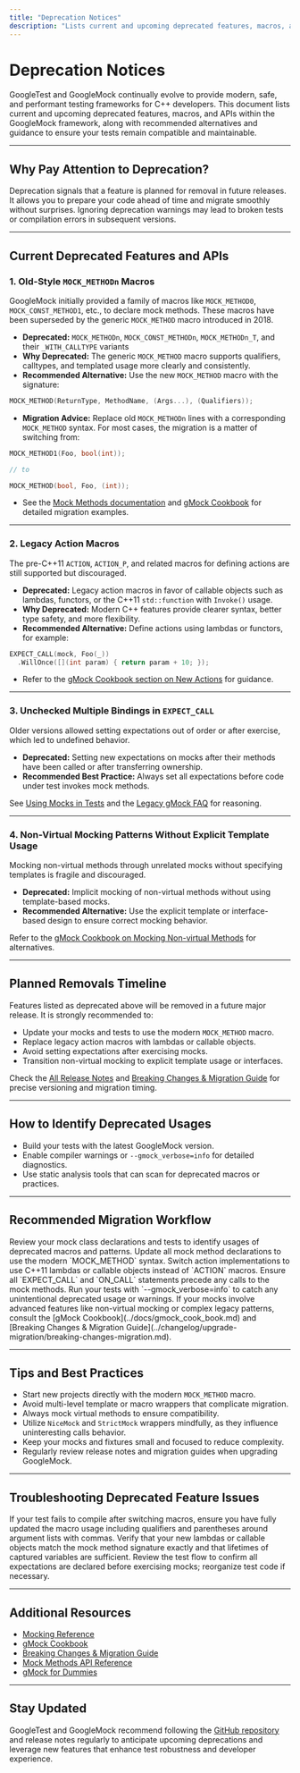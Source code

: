 ```yaml
---
title: "Deprecation Notices"
description: "Lists current and upcoming deprecated features, macros, and APIs, including removal timelines and recommended alternatives for sustained compatibility."
---
```


# Deprecation Notices

GoogleTest and GoogleMock continually evolve to provide modern, safe, and performant testing frameworks for C++ developers. This document lists current and upcoming deprecated features, macros, and APIs within the GoogleMock framework, along with recommended alternatives and guidance to ensure your tests remain compatible and maintainable.

---

## Why Pay Attention to Deprecation?

Deprecation signals that a feature is planned for removal in future releases. It allows you to prepare your code ahead of time and migrate smoothly without surprises. Ignoring deprecation warnings may lead to broken tests or compilation errors in subsequent versions.

---

## Current Deprecated Features and APIs

### 1. Old-Style `MOCK_METHODn` Macros

GoogleMock initially provided a family of macros like `MOCK_METHOD0`, `MOCK_CONST_METHOD1`, etc., to declare mock methods. These macros have been superseded by the generic `MOCK_METHOD` macro introduced in 2018.

- **Deprecated:** `MOCK_METHODn`, `MOCK_CONST_METHODn`, `MOCK_METHODn_T`, and their `_WITH_CALLTYPE` variants
- **Why Deprecated:** The generic `MOCK_METHOD` macro supports qualifiers, calltypes, and templated usage more clearly and consistently.
- **Recommended Alternative:** Use the new `MOCK_METHOD` macro with the signature:

```cpp
MOCK_METHOD(ReturnType, MethodName, (Args...), (Qualifiers));
```

- **Migration Advice:** Replace old `MOCK_METHODn` lines with a corresponding `MOCK_METHOD` syntax. For most cases, the migration is a matter of switching from:

```cpp
MOCK_METHOD1(Foo, bool(int));

// to

MOCK_METHOD(bool, Foo, (int));
```

- See the [Mock Methods documentation](../api-reference/mocking-framework/mock-methods.md) and [gMock Cookbook](../docs/gmock_cook_book.md#Legacy-macros) for detailed migration examples.

---

### 2. Legacy Action Macros

The pre-C++11 `ACTION`, `ACTION_P`, and related macros for defining actions are still supported but discouraged.

- **Deprecated:** Legacy action macros in favor of callable objects such as lambdas, functors, or the C++11 `std::function` with `Invoke()` usage.
- **Why Deprecated:** Modern C++ features provide clearer syntax, better type safety, and more flexibility.
- **Recommended Alternative:** Define actions using lambdas or functors, for example:

```cpp
EXPECT_CALL(mock, Foo(_))
  .WillOnce([](int param) { return param + 10; });
```

- Refer to the [gMock Cookbook section on New Actions](../docs/gmock_cook_book.md#Writing-New-Actions) for guidance.

---

### 3. Unchecked Multiple Bindings in `EXPECT_CALL`

Older versions allowed setting expectations out of order or after exercise, which led to undefined behavior.

- **Deprecated:** Setting new expectations on mocks after their methods have been called or after transferring ownership.
- **Recommended Best Practice:** Always set all expectations before code under test invokes mock methods.

See [Using Mocks in Tests](../docs/gmock_for_dummies.md#Using-Mocks) and the [Legacy gMock FAQ](../docs/gmock_faq.md#expectation-ordering) for reasoning.

---

### 4. Non-Virtual Mocking Patterns Without Explicit Template Usage

Mocking non-virtual methods through unrelated mocks without specifying templates is fragile and discouraged.

- **Deprecated:** Implicit mocking of non-virtual methods without using template-based mocks.
- **Recommended Alternative:** Use the explicit template or interface-based design to ensure correct mocking behavior.

Refer to the [gMock Cookbook on Mocking Non-virtual Methods](../docs/gmock_cook_book.md#Mocking-Non-virtual-Methods) for alternatives.

---

## Planned Removals Timeline

Features listed as deprecated above will be removed in a future major release. It is strongly recommended to:

- Update your mocks and tests to use the modern `MOCK_METHOD` macro.
- Replace legacy action macros with lambdas or callable objects.
- Avoid setting expectations after exercising mocks.
- Transition non-virtual mocking to explicit template usage or interfaces.

Check the [All Release Notes](../changelog/releases-version-history/all-versions-overview.md) and [Breaking Changes & Migration Guide](../changelog/upgrade-migration/breaking-changes-migration.md) for precise versioning and migration timing.

---

## How to Identify Deprecated Usages

- Build your tests with the latest GoogleMock version.
- Enable compiler warnings or `--gmock_verbose=info` for detailed diagnostics.
- Use static analysis tools that can scan for deprecated macros or practices.

---

## Recommended Migration Workflow

<Steps>
<Step title="Audit Mock Classes and Tests">
Review your mock class declarations and tests to identify usages of deprecated macros and patterns.
</Step>
<Step title="Replace `MOCK_METHODn` with `MOCK_METHOD`">
Update all mock method declarations to use the modern `MOCK_METHOD` syntax.
</Step>
<Step title="Replace Legacy Action Macros">
Switch action implementations to use C++11 lambdas or callable objects instead of `ACTION` macros.
</Step>
<Step title="Verify Expectation Placement">
Ensure all `EXPECT_CALL` and `ON_CALL` statements precede any calls to the mock methods.
</Step>
<Step title="Run Tests with Verbose Logs">
Run your tests with `--gmock_verbose=info` to catch any unintentional deprecated usage or warnings.
</Step>
<Step title="Consult Documentation for Complex Cases">
If your mocks involve advanced features like non-virtual mocking or complex legacy patterns, consult the [gMock Cookbook](../docs/gmock_cook_book.md) and [Breaking Changes & Migration Guide](../changelog/upgrade-migration/breaking-changes-migration.md).
</Step>
</Steps>

---

## Tips and Best Practices

- Start new projects directly with the modern `MOCK_METHOD` macro.
- Avoid multi-level template or macro wrappers that complicate migration.
- Always mock virtual methods to ensure compatibility.
- Utilize `NiceMock` and `StrictMock` wrappers mindfully, as they influence uninteresting calls behavior.
- Keep your mocks and fixtures small and focused to reduce complexity.
- Regularly review release notes and migration guides when upgrading GoogleMock.

---

## Troubleshooting Deprecated Feature Issues

<Accordion title="Compilation Errors After Removing `MOCK_METHODn` Macros">
If your test fails to compile after switching macros, ensure you have fully updated the macro usage including qualifiers and parentheses around argument lists with commas.
</Accordion>

<Accordion title="Unexpected Behavior After Changing Action Definitions">
Verify that your new lambdas or callable objects match the mock method signature exactly and that lifetimes of captured variables are sufficient.
</Accordion>

<Accordion title="Warnings About Setting Expectations After Calls">
Review the test flow to confirm all expectations are declared before exercising mocks; reorganize test code if necessary.
</Accordion>

---

## Additional Resources

- [Mocking Reference](../docs/reference/mocking.md)
- [gMock Cookbook](../docs/gmock_cook_book.md)
- [Breaking Changes & Migration Guide](../changelog/upgrade-migration/breaking-changes-migration.md)
- [Mock Methods API Reference](../api-reference/mocking-framework/mock-methods.md)
- [gMock for Dummies](../docs/gmock_for_dummies.md)

---

## Stay Updated

GoogleTest and GoogleMock recommend following the [GitHub repository](https://github.com/google/googletest) and release notes regularly to anticipate upcoming deprecations and leverage new features that enhance test robustness and developer experience.
